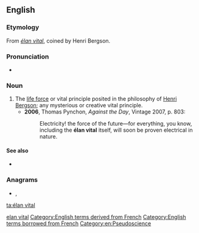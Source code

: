 ==English==

===Etymology===
From {{etyl|fr|en}} ''[[#French|élan vital]]'', coined by Henri Bergson.

===Pronunciation===
* {{a|French}} {{IPA|/elɑ̃ vital/|lang=en}}

===Noun===
{{en-noun|-}}

# The [[life force]] or vital principle posited in the philosophy of [[w:Henri Bergson|Henri Bergson]]; any mysterious or creative vital principle.
#* '''2006''', Thomas Pynchon, ''Against the Day'', Vintage 2007, p. 803:
#*: Electricity! the force of the future—for everything, you know, including the '''élan vital''' itself, will soon be proven electrical in nature.

====See also====
* {{l|en|vitalism}}

===Anagrams===
* {{l|en|alleviant}}, {{l|en|vanillate}}

[[Category:English terms spelled with É|elan vital]]
[[Category:English terms derived from French]]
[[Category:English terms borrowed from French]]
[[Category:en:Pseudoscience]]

[[ta:élan vital]]